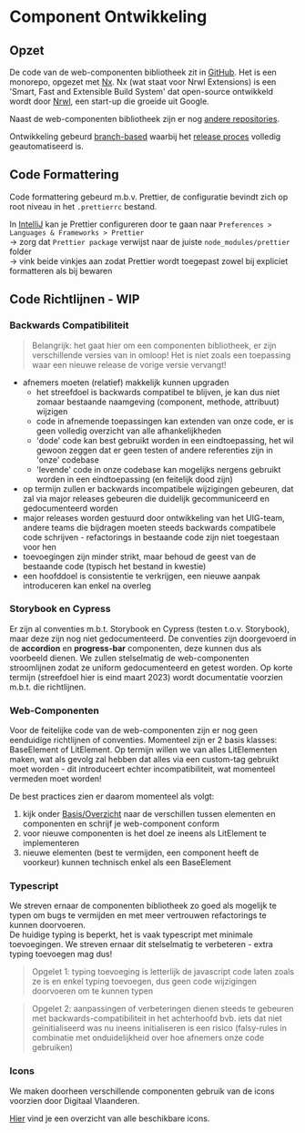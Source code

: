 
<Meta title="Ontwikkeling/Component Ontwikkeling"/>

# Component Ontwikkeling

## Opzet

De code van de web-componenten bibliotheek zit in [GitHub](https://github.com/milieuinfo/uigov-web-components).
Het is een monorepo, opgezet met [Nx](https://nx.dev/). Nx (wat staat voor Nrwl Extensions) is een 'Smart, Fast and
Extensible Build System' dat open-source ontwikkeld wordt door [Nrwl](https://github.com/nrwl), een start-up die
groeide uit Google.

Naast de web-componenten bibliotheek zijn er nog [andere repositories](/story/basis-repositories--page).

Ontwikkeling gebeurd [branch-based](/story/ontwikkeling-git-branching-strategie--page) waarbij het
[release proces](/story/ontwikkeling-build-release--page) volledig geautomatiseerd is.

## Code Formattering

Code formattering gebeurd m.b.v. Prettier, de configuratie bevindt zich op root niveau in het `.prettierrc` bestand.

In <ins>IntelliJ</ins> kan je Prettier configureren door te gaan naar `Preferences > Languages & Frameworks > Prettier` <br/>
 -> zorg dat `Prettier package` verwijst naar de juiste `node_modules/prettier` folder <br/>
 -> vink beide vinkjes aan zodat Prettier wordt toegepast zowel bij expliciet formatteren als bij bewaren


## Code Richtlijnen - WIP

### Backwards Compatibiliteit

> Belangrijk: het gaat hier om een componenten bibliotheek, er zijn verschillende versies van in omloop! Het is niet
zoals een toepassing waar een nieuwe release de vorige versie vervangt!

- afnemers moeten (relatief) makkelijk kunnen upgraden
    * het streefdoel is backwards compatibel te blijven, je kan dus niet zomaar bestaande naamgeving
      (component, methode, attribuut) wijzigen
    * code in afnemende toepassingen kan extenden van onze code, er is geen volledig overzicht van alle afhankelijkheden
    * 'dode' code kan best gebruikt worden in een eindtoepassing, het wil gewoon zeggen dat er geen testen of andere
      referenties zijn in 'onze' codebase
    * 'levende' code in onze codebase kan mogelijks nergens gebruikt worden in een eindtoepassing (en feitelijk dood
      zijn)
- op termijn zullen er backwards incompatibele wijzigingen gebeuren, dat zal via major releases gebeuren die duidelijk
gecommuniceerd en gedocumenteerd worden
- major releases worden gestuurd door ontwikkeling van het UIG-team, andere teams die bijdragen moeten steeds backwards
compatibele code schrijven - refactorings in bestaande code zijn niet toegestaan voor hen
- toevoegingen zijn minder strikt, maar behoud de geest van de bestaande code (typisch het bestand in kwestie)
- een hoofddoel is consistentie te verkrijgen, een nieuwe aanpak introduceren kan enkel na overleg

### Storybook en Cypress

Er zijn al conventies m.b.t. Storybook en Cypress (testen t.o.v. Storybook), maar deze zijn nog niet gedocumenteerd. De
conventies zijn doorgevoerd in de __accordion__ en __progress-bar__ componenten, deze kunnen dus als voorbeeld dienen.
We zullen stelselmatig de web-componenten stroomlijnen zodat ze uniform gedocumenteerd en getest worden. Op korte
termijn (streefdoel hier is eind maart 2023) wordt documentatie voorzien m.b.t. die richtlijnen.

### Web-Componenten

Voor de feitelijke code van de web-componenten zijn er nog geen eenduidige richtlijnen of conventies. Momenteel zijn er
2 basis klasses: BaseElement of LitElement. Op termijn willen we van alles LitElementen maken, wat als gevolg zal
hebben dat alles via een custom-tag gebruikt moet worden - dit introduceert echter incompatibiliteit, wat momenteel
vermeden moet worden!

De best practices zien er daarom momenteel als volgt:
1. kijk onder [Basis/Overzicht](/story/basis-overzicht--page) naar de verschillen tussen elementen en componenten
en schrijf je web-component conform
2. voor nieuwe componenten is het doel ze ineens als LitElement te implementeren
3. nieuwe elementen (best te vermijden, een component heeft de voorkeur) kunnen technisch enkel als een BaseElement

### Typescript

We streven ernaar de componenten bibliotheek zo goed als mogelijk te typen om bugs te vermijden en met meer vertrouwen
refactorings te kunnen doorvoeren.<br/>
De huidige typing is beperkt, het is vaak typescript met minimale toevoegingen. We streven ernaar dit stelselmatig
te verbeteren - extra typing toevoegen mag dus!

> Opgelet 1: typing toevoeging is letterlijk de javascript code laten zoals ze is en enkel typing toevoegen, dus
geen code wijzigingen doorvoeren om te kunnen typen

> Opgelet 2: aanpassingen of verbeteringen dienen steeds te gebeuren met backwards-compatibiliteit in het achterhoofd
bvb. iets dat niet geïnitialiseerd was nu ineens initialiseren is een risico (falsy-rules in combinatie met
onduidelijkheid over hoe afnemers onze code gebruiken)

### Icons

We maken doorheen verschillende componenten gebruik van de icons voorzien door Digitaal Vlaanderen.

[Hier](https://overheid.vlaanderen.be/webuniversum/v3/documentation/atoms/vl-ui-icon/) vind je een overzicht van alle beschikbare icons.
